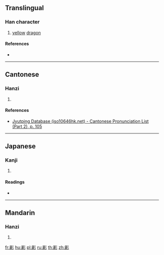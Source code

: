 {{character info/new}}
{{also|彨}}
==Translingual==

===Han character===
{{Han char|rn=59|rad=彡|as=19|sn=22|four=|canj=MPHHH|ids=⿰麗彡}}

# [[yellow]] [[dragon]]

====References====
* {{Han ref|kx=0364.280|dkj=10035|dj=0684.190|hdz=20858.080|uh=5F72|ud=24434}}

----

==Cantonese==

===Hanzi===
{{yue-hanzi|jyut=ci1|y=chi1|sim=彨}}

# {{defn|lang=yue|sort=彡19}}

====References====
* [http://www.iso10646hk.net/jp/document/download.jsp Jyutping Database (iso10646hk.net) - Cantonese Pronunciation List (Part 2), p. 105]

----

==Japanese==

===Kanji===
{{ja-kanji|grade=|rs=彡19}}

# {{defn|lang=ja|sort=彡19}}

====Readings====
* {{ja-readings|on=[[ち]] (chi)|kun=[[みずち]] (mizuchi)}}

----

==Mandarin==

===Hanzi===
{{cmn-hanzi|sim=彨|pin=[[chī]] ([[chi1]])|wg=ch'ih<sup>1</sup>}}

# {{defn|lang=cmn|sort=彡19}}

[[fr:彲]]
[[hu:彲]]
[[pl:彲]]
[[ru:彲]]
[[th:彲]]
[[zh:彲]]